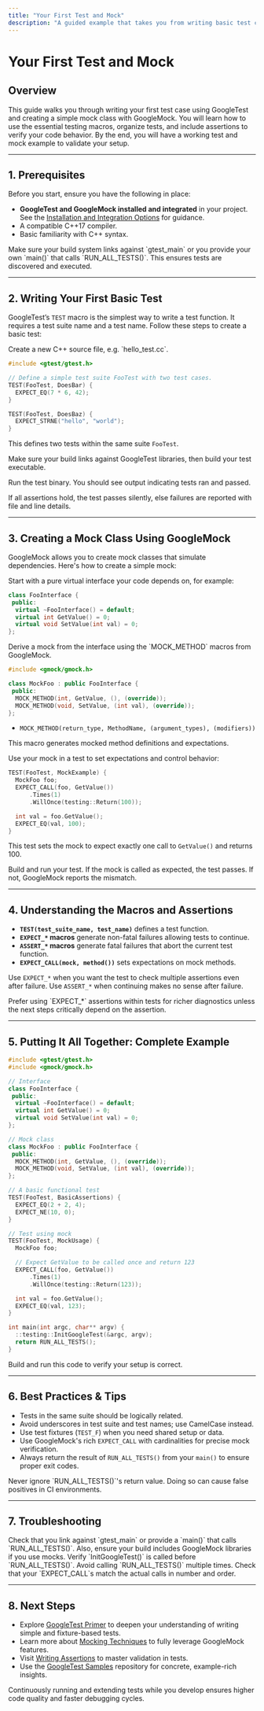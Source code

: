 ```yaml
---
title: "Your First Test and Mock"
description: "A guided example that takes you from writing basic test cases with GoogleTest to creating and using a mock class with GoogleMock. Includes sample code, explanation of macros, and essential assertions to validate a working setup."
---
```


# Your First Test and Mock

## Overview
This guide walks you through writing your first test case using GoogleTest and creating a simple mock class with GoogleMock. You will learn how to use the essential testing macros, organize tests, and include assertions to verify your code behavior. By the end, you will have a working test and mock example to validate your setup.

---

## 1. Prerequisites

Before you start, ensure you have the following in place:

- **GoogleTest and GoogleMock installed and integrated** in your project. See the [Installation and Integration Options](../getting-started/prerequisites-installation/install-integration-options.md) for guidance.
- A compatible C++17 compiler.
- Basic familiarity with C++ syntax.

<Tip>
Make sure your build system links against `gtest_main` or you provide your own `main()` that calls `RUN_ALL_TESTS()`. This ensures tests are discovered and executed.
</Tip>

---

## 2. Writing Your First Basic Test

GoogleTest’s `TEST` macro is the simplest way to write a test function. It requires a test suite name and a test name. Follow these steps to create a basic test:

<Steps>
<Step title="Define a test with `TEST()`">
Create a new C++ source file, e.g. `hello_test.cc`.

```cpp
#include <gtest/gtest.h>

// Define a simple test suite FooTest with two test cases.
TEST(FooTest, DoesBar) {
  EXPECT_EQ(7 * 6, 42);
}

TEST(FooTest, DoesBaz) {
  EXPECT_STRNE("hello", "world");
}
```

This defines two tests within the same suite `FooTest`.
</Step>

<Step title="Build and Run Your Test">
Make sure your build links against GoogleTest libraries, then build your test executable.

Run the test binary. You should see output indicating tests ran and passed.
</Step>

<Step title="Interpreting Results">
If all assertions hold, the test passes silently, else failures are reported with file and line details.
</Step>
</Steps>

---

## 3. Creating a Mock Class Using GoogleMock

GoogleMock allows you to create mock classes that simulate dependencies. Here's how to create a simple mock:

<Steps>
<Step title="Define an Interface">
Start with a pure virtual interface your code depends on, for example:

```cpp
class FooInterface {
 public:
  virtual ~FooInterface() = default;
  virtual int GetValue() = 0;
  virtual void SetValue(int val) = 0;
};
```
</Step>

<Step title="Create a Mock Class">
Derive a mock from the interface using the `MOCK_METHOD` macros from GoogleMock.

```cpp
#include <gmock/gmock.h>

class MockFoo : public FooInterface {
 public:
  MOCK_METHOD(int, GetValue, (), (override));
  MOCK_METHOD(void, SetValue, (int val), (override));
};
```

- `MOCK_METHOD(return_type, MethodName, (argument_types), (modifiers))`

This macro generates mocked method definitions and expectations.
</Step>

<Step title="Write a Test Using the Mock">
Use your mock in a test to set expectations and control behavior:

```cpp
TEST(FooTest, MockExample) {
  MockFoo foo;
  EXPECT_CALL(foo, GetValue())
      .Times(1)
      .WillOnce(testing::Return(100));

  int val = foo.GetValue();
  EXPECT_EQ(val, 100);
}
```

This test sets the mock to expect exactly one call to `GetValue()` and returns 100.
</Step>

<Step title="Run and Verify">
Build and run your test. If the mock is called as expected, the test passes. If not, GoogleMock reports the mismatch.
</Step>
</Steps>

---

## 4. Understanding the Macros and Assertions

- **`TEST(test_suite_name, test_name)`** defines a test function.
- **`EXPECT_*` macros** generate non-fatal failures allowing tests to continue.
- **`ASSERT_*` macros** generate fatal failures that abort the current test function.
- **`EXPECT_CALL(mock, method())`** sets expectations on mock methods.

Use `EXPECT_*` when you want the test to check multiple assertions even after failure. Use `ASSERT_*` when continuing makes no sense after failure.

<Tip>
Prefer using `EXPECT_*` assertions within tests for richer diagnostics unless the next steps critically depend on the assertion.
</Tip>

---

## 5. Putting It All Together: Complete Example

```cpp
#include <gtest/gtest.h>
#include <gmock/gmock.h>

// Interface
class FooInterface {
 public:
  virtual ~FooInterface() = default;
  virtual int GetValue() = 0;
  virtual void SetValue(int val) = 0;
};

// Mock class
class MockFoo : public FooInterface {
 public:
  MOCK_METHOD(int, GetValue, (), (override));
  MOCK_METHOD(void, SetValue, (int val), (override));
};

// A basic functional test
TEST(FooTest, BasicAssertions) {
  EXPECT_EQ(2 + 2, 4);
  EXPECT_NE(10, 0);
}

// Test using mock
TEST(FooTest, MockUsage) {
  MockFoo foo;

  // Expect GetValue to be called once and return 123
  EXPECT_CALL(foo, GetValue())
      .Times(1)
      .WillOnce(testing::Return(123));

  int val = foo.GetValue();
  EXPECT_EQ(val, 123);
}

int main(int argc, char** argv) {
  ::testing::InitGoogleTest(&argc, argv);
  return RUN_ALL_TESTS();
}
```

Build and run this code to verify your setup is correct.

---

## 6. Best Practices & Tips

- Tests in the same suite should be logically related.
- Avoid underscores in test suite and test names; use CamelCase instead.
- Use test fixtures (`TEST_F`) when you need shared setup or data.
- Use GoogleMock's rich `EXPECT_CALL` with cardinalities for precise mock verification.
- Always return the result of `RUN_ALL_TESTS()` from your `main()` to ensure proper exit codes.

<Warning>
Never ignore `RUN_ALL_TESTS()`'s return value. Doing so can cause false positives in CI environments.
</Warning>

---

## 7. Troubleshooting

<AccordionGroup title="Common Issues Running Tests">
<Accordion title="Linker errors when building tests">
Check that you link against `gtest_main` or provide a `main()` that calls `RUN_ALL_TESTS()`. Also, ensure your build includes GoogleMock libraries if you use mocks.
</Accordion>
<Accordion title="Tests not discovered or run">
Verify `InitGoogleTest()` is called before `RUN_ALL_TESTS()`. Avoid calling `RUN_ALL_TESTS()` multiple times.
</Accordion>
<Accordion title="Mock expectations not met">
Check that your `EXPECT_CALL`s match the actual calls in number and order.
</Accordion>
</AccordionGroup>

---

## 8. Next Steps

- Explore [GoogleTest Primer](primer.md) to deepen your understanding of writing simple and fixture-based tests.
- Learn more about [Mocking Techniques](../guides/core-testing-workflows/mocking-techniques.md) to fully leverage GoogleMock features.
- Visit [Writing Assertions](../guides/core-testing-workflows/writing-assertions.md) to master validation in tests.
- Use the [GoogleTest Samples](samples.md) repository for concrete, example-rich insights.

<Tip>
Continuously running and extending tests while you develop ensures higher code quality and faster debugging cycles.
</Tip>
